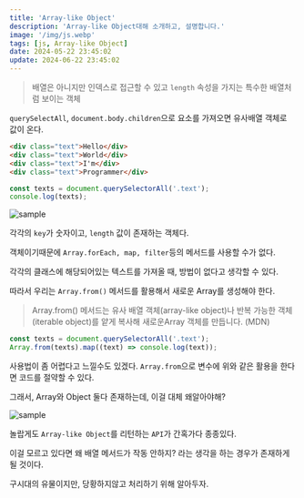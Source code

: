 ```yaml
---
title: 'Array-like Object'
description: 'Array-like Object대해 소개하고, 설명합니다.'
image: '/img/js.webp'
tags: [js, Array-like Object]
date: 2024-05-22 23:45:02
update: 2024-06-22 23:45:02
---
```



> 배열은 아니지만 인덱스로 접근할 수 있고 `length` 속성을 가지는 특수한 배열처럼 보이는 객체



`querySelectAll`, `document.body.children`으로 요소를 가져오면 유사배열 객체로 값이 온다.

```html
<div class="text">Hello</div>
<div class="text">World</div>
<div class="text">I'm</div>
<div class="text">Programmer</div>
```

```jsx
const texts = document.querySelectorAll('.text');
console.log(texts);
```
![sample](/img/2024-05-20-18-21-11.webp)





각각의 `key`가 숫자이고, `length` 값이 존재하는 객체다.

객체이기때문에 `Array.forEach, map, filter`등의 메서드를 사용할 수가 없다.

각각의 클래스에 해당되어있는 텍스트를 가져올 때, 방법이 없다고 생각할 수 있다.

따라서 우리는 `Array.from()` 메서드를 활용해서 새로운 Array를 생성해야 한다.

> Array.from() 메서드는 유사 배열 객체(array-like object)나 반복 가능한 객체(iterable object)를 얕게 복사해 새로운Array 객체를 만듭니다. (MDN)

```jsx
const texts = document.querySelectorAll('.text');
Array.from(texts).map((text) => console.log(text));
```

사용법이 좀 어렵다고 느낄수도 있겠다. `Array.from`으로 변수에 
위와 같은 활용을 한다면 코드를 절약할 수 있다.

<Callout>그래서, Array와 Object 둘다 존재하는데, 이걸 대체 왜알아야해?</Callout>

![sample](/img/2024-05-20-18-22-36.webp)

놀랍게도 `Array-like Object`를 리턴하는 `API`가 간혹가다 종종있다.

이걸 모르고 있다면 왜 배열 메서드가 작동 안하지? 라는 생각을 하는 경우가 존재하게 될 것이다.

구시대의 유물이지만, 당황하지않고 처리하기 위해 알아두자.


